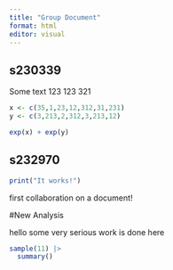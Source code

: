 ```yaml
---
title: "Group Document"
format: html
editor: visual
---
```


## s230339

Some text 123 123 321

```r
x <- c(35,1,23,12,312,31,231)
y <- c(3,213,2,312,3,213,12)

exp(x) + exp(y)
```

## s232970
```r
print("It works!")
```

first collaboration on a document!


#New Analysis

hello some very serious work is done here

```r
sample(11) |> 
  summary()
```
